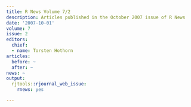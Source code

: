 ```yaml
---
title: R News Volume 7/2
description: Articles published in the October 2007 issue of R News
date: '2007-10-01'
volume: 7
issue: 2
editors:
  chief:
  - name: Torsten Hothorn
articles:
  before: ~
  after: ~
news: ~
output:
  rjtools::rjournal_web_issue:
    rnews: yes

---
```

